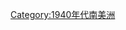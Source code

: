 {{Year by category
| m = 1
| c = 9
| d = 4
| y = 8
| cat = 南美洲
| sortkey = *
| in =
| parent = 20世紀各年南美洲
| subcat = 1948年各大洲
}}
{{Commons category|1948 in South America}}

[[Category:1940年代南美洲|Category:1940年代南美洲]]